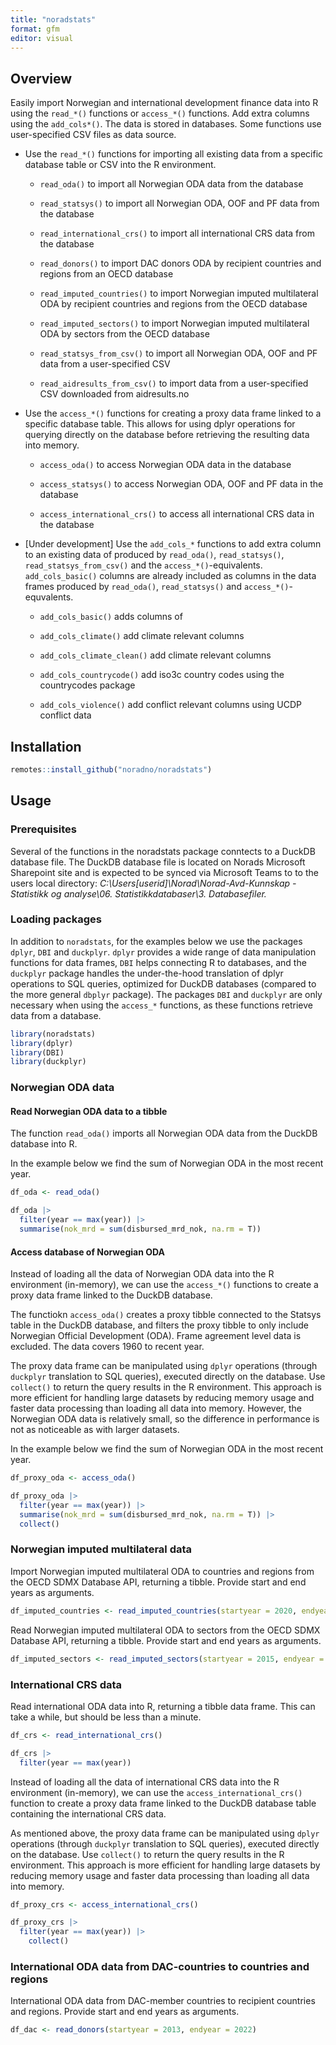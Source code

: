 ```yaml
---
title: "noradstats"
format: gfm
editor: visual
---
```


## Overview

Easily import Norwegian and international development finance data into R using the `read_*()` functions or `access_*()` functions. Add extra columns using the `add_cols*()`. The data is stored in databases. Some functions use user-specified CSV files as data source.

-   Use the `read_*()` functions for importing all existing data from a specific database table or CSV into the R environment.

    -   `read_oda()` to import all Norwegian ODA data from the database

    -   `read_statsys()` to import all Norwegian ODA, OOF and PF data from the database

    -   `read_international_crs()` to import all international CRS data from the database

    -   `read_donors()` to import DAC donors ODA by recipient countries and regions from an OECD database

    -   `read_imputed_countries()` to import Norwegian imputed multilateral ODA by recipient countries and regions from the OECD database

    -   `read_imputed_sectors()` to import Norwegian imputed multilateral ODA by sectors from the OECD database

    -   `read_statsys_from_csv()` to import all Norwegian ODA, OOF and PF data from a user-specified CSV

    -   `read_aidresults_from_csv()` to import data from a user-specified CSV downloaded from aidresults.no

-   Use the `access_*()` functions for creating a proxy data frame linked to a specific database table. This allows for using dplyr operations for querying directly on the database before retrieving the resulting data into memory.

    -   `access_oda()` to access Norwegian ODA data in the database

    -   `access_statsys()` to access Norwegian ODA, OOF and PF data in the database

    -   `access_international_crs()` to access all international CRS data in the database

-   \[Under development\] Use the `add_cols_*` functions to add extra column to an existing data of produced by `read_oda()`, `read_statsys()`, `read_statsys_from_csv()` and the `access_*()`-equivalents. `add_cols_basic()` columns are already included as columns in the data frames produced by `read_oda()`, `read_statsys()` and `access_*()`-equvalents.

    -   `add_cols_basic()` adds columns of

    -   `add_cols_climate()` add climate relevant columns

    -   `add_cols_climate_clean()` add climate relevant columns

    -   `add_cols_countrycode()` add iso3c country codes using the countrycodes package

    -   `add_cols_violence()` add conflict relevant columns using UCDP conflict data

## Installation

```r
remotes::install_github("noradno/noradstats")
```

## Usage

### Prerequisites

Several of the functions in the noradstats package conntects to a DuckDB database file. The DuckDB database file is located on Norads Microsoft Sharepoint site and is expected to be synced via Microsoft Teams to to the users local directory: *C:\\Users\[userid\]\\Norad\\Norad-Avd-Kunnskap - Statistikk og analyse\\06. Statistikkdatabaser\\3. Databasefiler.*

### Loading packages

In addition to `noradstats`, for the examples below we use the packages `dplyr`, `DBI` and `duckplyr`. `dplyr` provides a wide range of data manipulation functions for data frames, `DBI` helps connecting R to databases, and the `duckplyr` package handles the under-the-hood translation of dplyr operations to SQL queries, optimized for DuckDB databases (compared to the more general `dbplyr` package). The packages `DBI` and `duckplyr` are only necessary when using the `access_*` functions, as these functions retrieve data from a database.

```r
library(noradstats)
library(dplyr)
library(DBI)
library(duckplyr)
```

### Norwegian ODA data

#### Read Norwegian ODA data to a tibble

The function `read_oda()` imports all Norwegian ODA data from the DuckDB database into R.

In the example below we find the sum of Norwegian ODA in the most recent year.

```r
df_oda <- read_oda()

df_oda |> 
  filter(year == max(year)) |> 
  summarise(nok_mrd = sum(disbursed_mrd_nok, na.rm = T))
```

#### Access database of Norwegian ODA

Instead of loading all the data of Norwegian ODA data into the R environment (in-memory), we can use the `access_*()` functions to create a proxy data frame linked to the DuckDB database.

The functiokn `access_oda()` creates a proxy tibble connected to the Statsys table in the DuckDB database, and filters the proxy tibble to only include Norwegian Official Development (ODA). Frame agreement level data is excluded. The data covers 1960 to recent year.

The proxy data frame can be manipulated using `dplyr` operations (through `duckplyr` translation to SQL queries), executed directly on the database. Use `collect()` to return the query results in the R environment. This approach is more efficient for handling large datasets by reducing memory usage and faster data processing than loading all data into memory. However, the Norwegian ODA data is relatively small, so the difference in performance is not as noticeable as with larger datasets.

In the example below we find the sum of Norwegian ODA in the most recent year.

```r
df_proxy_oda <- access_oda()

df_proxy_oda |> 
  filter(year == max(year)) |> 
  summarise(nok_mrd = sum(disbursed_mrd_nok, na.rm = T)) |> 
  collect()

```

### Norwegian imputed multilateral data

Import Norwegian imputed multilateral ODA to countries and regions from the OECD SDMX Database API, returning a tibble. Provide start and end years as arguments.

```r
df_imputed_countries <- read_imputed_countries(startyear = 2020, endyear = 2022)
```

Read Norwegian imputed multilateral ODA to sectors from the OECD SDMX Database API, returning a tibble. Provide start and end years as arguments.

```r
df_imputed_sectors <- read_imputed_sectors(startyear = 2015, endyear = 2022)
```

### International CRS data

Read international ODA data into R, returning a tibble data frame. This can take a while, but should be less than a minute.

```r
df_crs <- read_international_crs()

df_crs |> 
  filter(year == max(year))
```

Instead of loading all the data of international CRS data into the R environment (in-memory), we can use the `access_international_crs()` function to create a proxy data frame linked to the DuckDB database table containing the international CRS data.

As mentioned above, the proxy data frame can be manipulated using `dplyr` operations (through `duckplyr` translation to SQL queries), executed directly on the database. Use `collect()` to return the query results in the R environment. This approach is more efficient for handling large datasets by reducing memory usage and faster data processing than loading all data into memory.

```r
df_proxy_crs <- access_international_crs()

df_proxy_crs |> 
  filter(year == max(year)) |> 
    collect()

```

### International ODA data from DAC-countries to countries and regions

International ODA data from DAC-member countries to recipient countries and regions. Provide start and end years as arguments.

```r
df_dac <- read_donors(startyear = 2013, endyear = 2022)
```
